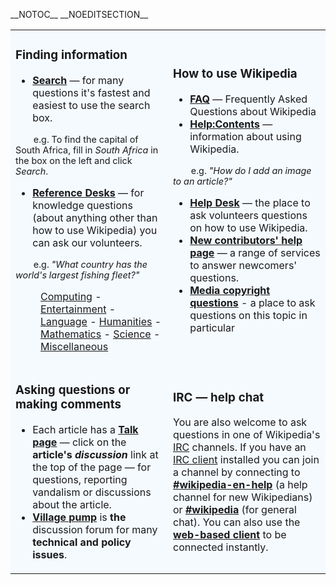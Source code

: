 __NOTOC__ __NOEDITSECTION__ <!--
***************************************************************************

   Do not ask your question on this page! Rather, go to one of the
   listed pages instead.

   This page is among the most visible to viewers and the rest of the web.

   Please keep it very simple. Do not make major changes without first
   achieving a consensus on the talk page:
   http://www.wikipedia.org/wiki/Wikipedia_talk:Questions)

***************************************************************************
-->
{| 
|- valign=top
| style="width:50%; background:#F5FAFF;"|
=== Finding information ===
* '''[[Wikipedia:Look it up|Search]]''' — for many questions it's fastest and easiest to use the search box.

<span style="font-size:90%;margin-left:2em;">e.g. To find the capital of South Africa, fill in ''South Africa'' in the box on the left and click ''Search''.</span>
* '''[[Wikipedia:Reference desk|Reference Desks]]''' — for knowledge questions (about anything other than how to use Wikipedia) you can ask our volunteers.

<span style="font-size:90%;margin-left:2em;"> e.g. ''"What country has the world's largest fishing fleet?"''</span>
:[[Wikipedia:Reference desk/Computing|Computing]] - [[Wikipedia:Reference desk/Entertainment|Entertainment]] - [[Wikipedia:Reference desk/Language|Language]] - [[Wikipedia:Reference desk/Humanities|Humanities]] - [[Wikipedia:Reference desk/Mathematics|Mathematics]] - [[Wikipedia:Reference desk/Science|Science]] - [[Wikipedia:Reference desk/Miscellaneous|Miscellaneous]]
| style="width:50%; background:#F5FAFF;"|
=== How to use Wikipedia ===
{{shortcut|[[WP:?]]<br>[[WP:Q]]<br>[[WP:DESK]]}}
* '''[[Wikipedia:FAQ|FAQ]]''' — Frequently Asked Questions about Wikipedia
* '''[[Help:Contents]]''' — information about using Wikipedia.

<span style="font-size:90%;margin-left:2em;"> e.g. ''"How do I add an image to an article?"''</span>
* '''[[Wikipedia:Help desk|Help Desk]]''' — the place to ask volunteers questions on how to use Wikipedia.
*'''[[Wikipedia:New contributors' help page|New contributors' help page]]''' — a range of services to answer newcomers' questions.
*'''[[Wikipedia:Media copyright questions|Media copyright questions]]''' - a place to ask questions on this topic in particular
|-
| style="width:50%; background:#F5FAFF;"|
=== Asking questions or making comments ===
* Each article has a '''[[Wikipedia:Talk page|Talk page]]''' — click on the '''article's''' '''''discussion''''' link at the top of the page &mdash; for questions, reporting vandalism or discussions about the article.
* '''[[Wikipedia:Village pump|Village pump]]''' is '''the''' discussion forum for many '''technical and policy issues'''.
| style="width:50%; background:#F5FAFF;"|
=== IRC — help chat ===
You are also welcome to ask questions in one of Wikipedia's [[Internet Relay Chat|IRC]] channels. If you have an [[Comparison of Internet Relay Chat clients|IRC client]] installed you can join a channel by connecting to [irc://irc.freenode.net/wikipedia-en-help '''#wikipedia-en-help'''] (a help channel for new Wikipedians) or [irc://irc.freenode.net/wikipedia '''#wikipedia'''] (for general chat). You can also use the '''[http://www.prism.gatech.edu/~mflaschen3/irc/ web-based client]''' to be connected instantly.
|}